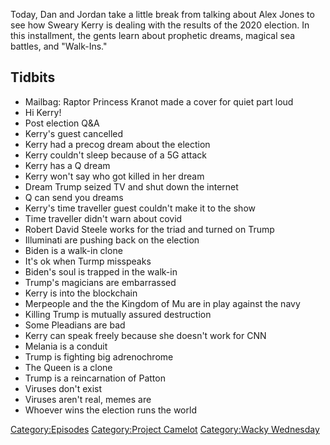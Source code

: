{{Episode
    | title           = Jordan Doesn't Know About Walk-Ins
    | caption         = [https://knowledgefight.libsyn.com/507-jordan-doesnt-know-about-walk-ins Listen to this episode on Libsyn]
    | episodeNumber   = 507
    | length          = 01:12:03
    | airDate         = November 30, 2020
    | episodeType     = [[:Category:Project Camelot|Project Camelot]], [[:Category:Wacky Wednesday|Wacky Wednesday]]
    | appearance      = [[Raptor Princess Kranot]], [[Kerry Cassidy]], [[Robert David Steele]], [[Joe Biden]], [[Melania Trump]], [[George Patton]]
    | previousEpisode = [[506: November 22-24, 2020]]
    | nextEpisode     = [[508: December 1-2, 2020]]
}}

{{Stub}}

Today, Dan and Jordan take a little break from talking about Alex Jones to see how Sweary Kerry is dealing with the results of the 2020 election. In this installment, the gents learn about prophetic dreams, magical sea battles, and "Walk-Ins."

==Tidbits==

*Mailbag: Raptor Princess Kranot made a cover for quiet part loud
*Hi Kerry!
*Post election Q&A
*Kerry's guest cancelled
*Kerry had a precog dream about the election
*Kerry couldn't sleep because of a 5G attack
*Kerry has a Q dream
*Kerry won't say who got killed in her dream
*Dream Trump seized TV and shut down the internet
*Q can send you dreams
*Kerry's time traveller guest couldn't make it to the show
*Time traveller didn't warn about covid
*Robert David Steele works for the triad and turned on Trump
*Illuminati are pushing back on the election
*Biden is a walk-in clone
*It's ok when Turmp misspeaks
*Biden's soul is trapped in the walk-in
*Trump's magicians are embarrassed
*Kerry is into the blockchain
*Merpeople and the the Kingdom of Mu are in play against the navy
*Killing Trump is mutually assured destruction
*Some Pleadians are bad
*Kerry can speak freely because she doesn't work for CNN
*Melania is a conduit
*Trump is fighting big adrenochrome
*The Queen is a clone
*Trump is a reincarnation of Patton
*Viruses don't exist
*Viruses aren't real, memes are
*Whoever wins the election runs the world

[[Category:Episodes]]
[[Category:Project Camelot]]
[[Category:Wacky Wednesday]]